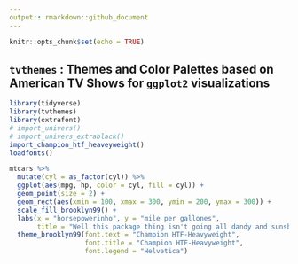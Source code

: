 ```yaml
---
output:: rmarkdown::github_document
---
```


```r
knitr::opts_chunk$set(echo = TRUE)
```

## `tvthemes` : Themes and Color Palettes based on American TV Shows for `ggplot2` visualizations

```r
library(tidyverse)
library(tvthemes)
library(extrafont)
# import_univers()
# import_univers_extrablack()
import_champion_htf_heaveyweight()
loadfonts()

mtcars %>% 
  mutate(cyl = as_factor(cyl)) %>% 
  ggplot(aes(mpg, hp, color = cyl, fill = cyl)) +
  geom_point(size = 2) +
  geom_rect(aes(xmin = 100, xmax = 300, ymin = 200, ymax = 300)) +
  scale_fill_brooklyn99() +
  labs(x = "horsepowerinho", y = "mile per gallones",
       title = "Well this package thing isn't going all dandy and sunshines") +
  theme_brooklyn99(font.text = "Champion HTF-Heavyweight",
                   font.title = "Champion HTF-Heavyweight",
                   font.legend = "Helvetica")
```

